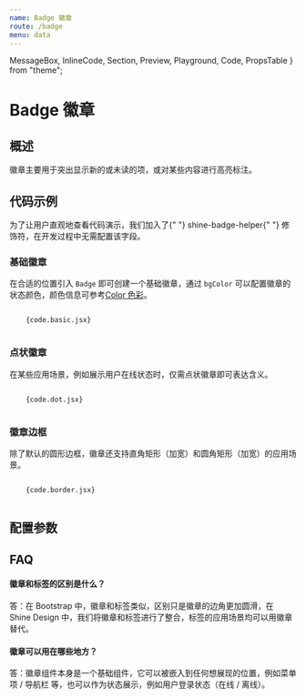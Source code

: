 ```yaml
---
name: Badge 徽章
route: /badge
menu: data
---
```


  MessageBox,
  InlineCode,
  Section,
  Preview,
  Playground,
  Code,
  PropsTable
} from "theme";

# Badge 徽章

## 概述

徽章主要用于突出显示新的或未读的项，或对某些内容进行高亮标注。

## 代码示例

<MessageBox messageType="info">
  为了让用户直观地查看代码演示，我们加入了{" "}
  <InlineCode>shine-badge-helper</InlineCode>{" "}
  修饰符，在开发过程中无需配置该字段。
</MessageBox>

### 基础徽章

在合适的位置引入 `Badge`  即可创建一个基础徽章，通过 `bgColor` 可以配置徽章的状态颜色，颜色信息可参考[Color 色彩](./color)。

<Section>
  <Preview>
    <Playground>
       <JsxParser {...code.basic} />
    </Playground>

  </Preview>
  <Code>
    {code.basic.jsx}
  </Code>
</Section>

### 点状徽章

在某些应用场景，例如展示用户在线状态时，仅需点状徽章即可表达含义。

<Section>
  <Preview>
    <Playground>
       <JsxParser {...code.dot} />
    </Playground>

  </Preview>
  <Code>
    {code.dot.jsx}
  </Code>
</Section>

### 徽章边框

除了默认的圆形边框，徽章还支持直角矩形（加宽）和圆角矩形（加宽）的应用场景。

<Section>
  <Preview>
    <Playground>
       <JsxParser {...code.border} />
    </Playground>

  </Preview>
  <Code>
    {code.border.jsx}
  </Code>
</Section>

## 配置参数

<PropsTable of={Badge} />

## FAQ

#### 徽章和标签的区别是什么？
答：在 Bootstrap 中，徽章和标签类似，区别只是徽章的边角更加圆滑，在 Shine Design 中，我们将徽章和标签进行了整合，标签的应用场景均可以用徽章替代。

#### 徽章可以用在哪些地方？
答：徽章组件本身是一个基础组件，它可以被嵌入到任何想展现的位置，例如菜单项 /  导航栏 等，也可以作为状态展示，例如用户登录状态（在线 / 离线）。
